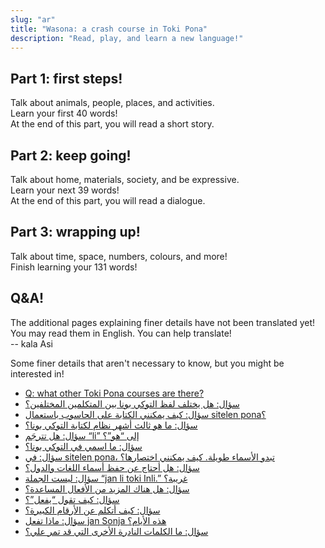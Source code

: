 ```yaml
---
slug: "ar"
title: "Wasona: a crash course in Toki Pona"
description: "Read, play, and learn a new language!"
---
```




## Part 1: first steps!

Talk about animals, people, places, and activities.  
Learn your first 40 words!  
At the end of this part, you will read a short story.

<List>
    <Card url="ar/00" />
    <Card url="ar/01" />
    <Card url="ar/02" />
    <Card url="ar/03" />
    <Card url="ar/04" />
    <Card url="ar/05" />
    <Card url="ar/06" />
    <Card url="ar/07" />
    <Card url="ar/08" />
    <Card url="ar/09" />
    <Card url="ar/10" />
</List>

## Part 2: keep going!

Talk about home, materials, society, and be expressive.  
Learn your next 39 words!  
At the end of this part, you will read a dialogue.

<List>
    <Card url="ar/11" />
    <Card url="ar/12" />
    <Card url="ar/13" />
    <Card url="ar/14" />
    <Card url="ar/15" />
    <Card url="ar/16" />
    <Card url="ar/17" />
    <Card url="ar/18" />
    <Card url="ar/19" />
</List>

## Part 3: wrapping up!

Talk about time, space, numbers, colours, and more!  
Finish learning your 131 words!

<List>
    <Card url="ar/20" />
    <Card url="ar/21" />
    <Card url="ar/22" />
    <Card url="ar/23" />
    <Card url="ar/24" />
    <Card url="ar/25" />
    <Card url="ar/26" />
    <Card url="ar/27" />
    <Card url="ar/28" />
    <Card url="ar/29" />
</List>

## Q&A!

<UnderConstruction><div dir="ltr">

The additional pages explaining finer details have not been translated yet! You may read them in English. You can help translate!  
-- kala Asi

</div></UnderConstruction>

Some finer details that aren't necessary to know, but you might be interested in!

* [Q: what other Toki Pona courses are there?](/en/other-courses/)
* [سؤال: هل يختلف لفظ التوكي بونا بين المتكلمين المختلفين؟](/en/sound-variation/)
* [سؤال: كيف يمكنني الكتابة على الحاسوب باستعمال sitelen pona؟](/en/fonts/)
* [سؤال: ما هو ثالث أشهر نظام لكتابة التوكي بونا؟](/en/sitelen-sitelen/)
* [سؤال: هل تترجَم “li” إلى “هو”؟](/en/li-and-is/)
* [سؤال: ما اسمي في التوكي بونا؟](/en/make-a-name/)
* [سؤال: في sitelen pona، تبدو الأسماء طويلة. كيف يمكنني اختصارها؟](/en/simpler-cartouches/)
* [سؤال: هل أحتاج عن حفظ أسماء اللغات والدول؟](/en/languages-countries/)
* [سؤال: ليست الجملة “jan li toki Inli.” غريبة؟](/en/named-verbs/)
* [سؤال: هل هناك المزيد من الأفعال المساعدة؟](/en/more-preverbs/)
* [سؤال: كيف تقول “يفعل”؟](/en/doing/)
* [سؤال: كيف أتكلم عن الأرقام الكبيرة؟](/en/large-numbers/)
* [سؤال: ماذا تفعل jan Sonja هذه الأيام؟](/en/jan-sonja/)
* [سؤال: ما الكلمات النادرة الأخرى التي قد تمر علي؟](/en/uncommon-words/)
